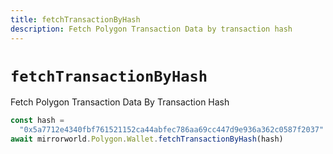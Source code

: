 ```yaml
---
title: fetchTransactionByHash
description: Fetch Polygon Transaction Data by transaction hash
---
```


# `fetchTransactionByHash`

Fetch Polygon Transaction Data By Transaction Hash

```js
const hash =
  "0x5a7712e4340fbf761521152ca44abfec786aa69cc447d9e936a362c0587f2037"
await mirrorworld.Polygon.Wallet.fetchTransactionByHash(hash)
```
